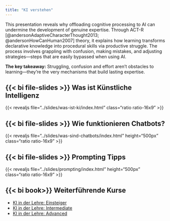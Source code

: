 ```yaml
---
title: "KI verstehen"
---
```


This presentation reveals why offloading cognitive processing to AI can undermine the development of genuine expertise. Through ACT-R [@andersonAdaptiveCharacterThought2013; @andersonHowCanHuman2007] theory, it explains how learning transforms declarative knowledge into procedural skills via productive struggle. The process involves grappling with confusion, making mistakes, and adjusting strategies—steps that are easily bypassed when using AI.

**The key takeaway:** Struggling, confusion and effort aren't obstacles to learning---they're the very mechanisms that
  build lasting expertise.



## {{< bi file-slides >}} Was ist Künstliche Intelligenz

{{< revealjs file="../slides/was-ist-ki/index.html" class="ratio ratio-16x9" >}}



## {{< bi file-slides >}} Wie funktionieren Chatbots?

{{< revealjs file="../slides/was-sind-chatbots/index.html" height="500px" class="ratio ratio-16x9" >}}


## {{< bi file-slides >}} Prompting Tipps

{{< revealjs file="../slides/prompting/index.html" height="500px" class="ratio ratio-16x9" >}}




## {{< bi book>}} Weiterführende Kurse

- [KI in der Lehre: Einsteiger](https://virtuelleakademie.github.io/ki-lehre-beginner/workshop/)
- [KI in der Lehre: Intermediate](https://virtuelleakademie.github.io/ki-lehre-intermediate/workshop/)
- [KI in der Lehre: Advanced](https://virtuelleakademie.github.io/ki-lehre-advanced/workshop/)
<!-- ## {{< bi file-slides >}} Bibliographie -->